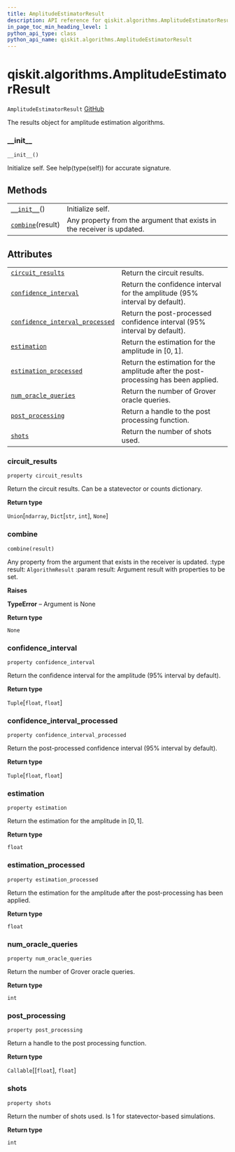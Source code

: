 ```yaml
---
title: AmplitudeEstimatorResult
description: API reference for qiskit.algorithms.AmplitudeEstimatorResult
in_page_toc_min_heading_level: 1
python_api_type: class
python_api_name: qiskit.algorithms.AmplitudeEstimatorResult
---
```


# qiskit.algorithms.AmplitudeEstimatorResult

<span id="qiskit.algorithms.AmplitudeEstimatorResult" />

`AmplitudeEstimatorResult` [GitHub](https://github.com/qiskit/qiskit/tree/stable/0.17/qiskit/algorithms/amplitude_estimators/amplitude_estimator.py "view source code")

The results object for amplitude estimation algorithms.

### \_\_init\_\_

<span id="qiskit.algorithms.AmplitudeEstimatorResult.__init__" />

`__init__()`

Initialize self. See help(type(self)) for accurate signature.

## Methods

|                                                                                                                               |                                                                        |
| ----------------------------------------------------------------------------------------------------------------------------- | ---------------------------------------------------------------------- |
| [`__init__`](#qiskit.algorithms.AmplitudeEstimatorResult.__init__ "qiskit.algorithms.AmplitudeEstimatorResult.__init__")()    | Initialize self.                                                       |
| [`combine`](#qiskit.algorithms.AmplitudeEstimatorResult.combine "qiskit.algorithms.AmplitudeEstimatorResult.combine")(result) | Any property from the argument that exists in the receiver is updated. |

## Attributes

|                                                                                                                                                                                         |                                                                                     |
| --------------------------------------------------------------------------------------------------------------------------------------------------------------------------------------- | ----------------------------------------------------------------------------------- |
| [`circuit_results`](#qiskit.algorithms.AmplitudeEstimatorResult.circuit_results "qiskit.algorithms.AmplitudeEstimatorResult.circuit_results")                                           | Return the circuit results.                                                         |
| [`confidence_interval`](#qiskit.algorithms.AmplitudeEstimatorResult.confidence_interval "qiskit.algorithms.AmplitudeEstimatorResult.confidence_interval")                               | Return the confidence interval for the amplitude (95% interval by default).         |
| [`confidence_interval_processed`](#qiskit.algorithms.AmplitudeEstimatorResult.confidence_interval_processed "qiskit.algorithms.AmplitudeEstimatorResult.confidence_interval_processed") | Return the post-processed confidence interval (95% interval by default).            |
| [`estimation`](#qiskit.algorithms.AmplitudeEstimatorResult.estimation "qiskit.algorithms.AmplitudeEstimatorResult.estimation")                                                          | Return the estimation for the amplitude in $[0, 1]$.                                |
| [`estimation_processed`](#qiskit.algorithms.AmplitudeEstimatorResult.estimation_processed "qiskit.algorithms.AmplitudeEstimatorResult.estimation_processed")                            | Return the estimation for the amplitude after the post-processing has been applied. |
| [`num_oracle_queries`](#qiskit.algorithms.AmplitudeEstimatorResult.num_oracle_queries "qiskit.algorithms.AmplitudeEstimatorResult.num_oracle_queries")                                  | Return the number of Grover oracle queries.                                         |
| [`post_processing`](#qiskit.algorithms.AmplitudeEstimatorResult.post_processing "qiskit.algorithms.AmplitudeEstimatorResult.post_processing")                                           | Return a handle to the post processing function.                                    |
| [`shots`](#qiskit.algorithms.AmplitudeEstimatorResult.shots "qiskit.algorithms.AmplitudeEstimatorResult.shots")                                                                         | Return the number of shots used.                                                    |

### circuit\_results

<span id="qiskit.algorithms.AmplitudeEstimatorResult.circuit_results" />

`property circuit_results`

Return the circuit results. Can be a statevector or counts dictionary.

**Return type**

`Union`\[`ndarray`, `Dict`\[`str`, `int`], `None`]

### combine

<span id="qiskit.algorithms.AmplitudeEstimatorResult.combine" />

`combine(result)`

Any property from the argument that exists in the receiver is updated. :type result: `AlgorithmResult` :param result: Argument result with properties to be set.

**Raises**

**TypeError** – Argument is None

**Return type**

`None`

### confidence\_interval

<span id="qiskit.algorithms.AmplitudeEstimatorResult.confidence_interval" />

`property confidence_interval`

Return the confidence interval for the amplitude (95% interval by default).

**Return type**

`Tuple`\[`float`, `float`]

### confidence\_interval\_processed

<span id="qiskit.algorithms.AmplitudeEstimatorResult.confidence_interval_processed" />

`property confidence_interval_processed`

Return the post-processed confidence interval (95% interval by default).

**Return type**

`Tuple`\[`float`, `float`]

### estimation

<span id="qiskit.algorithms.AmplitudeEstimatorResult.estimation" />

`property estimation`

Return the estimation for the amplitude in $[0, 1]$.

**Return type**

`float`

### estimation\_processed

<span id="qiskit.algorithms.AmplitudeEstimatorResult.estimation_processed" />

`property estimation_processed`

Return the estimation for the amplitude after the post-processing has been applied.

**Return type**

`float`

### num\_oracle\_queries

<span id="qiskit.algorithms.AmplitudeEstimatorResult.num_oracle_queries" />

`property num_oracle_queries`

Return the number of Grover oracle queries.

**Return type**

`int`

### post\_processing

<span id="qiskit.algorithms.AmplitudeEstimatorResult.post_processing" />

`property post_processing`

Return a handle to the post processing function.

**Return type**

`Callable`\[\[`float`], `float`]

### shots

<span id="qiskit.algorithms.AmplitudeEstimatorResult.shots" />

`property shots`

Return the number of shots used. Is 1 for statevector-based simulations.

**Return type**

`int`

